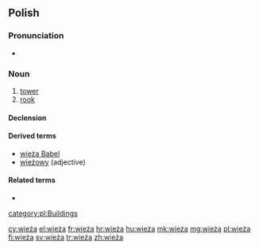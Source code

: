 ==Polish==

===Pronunciation===
* {{audio|Pl-wieża.ogg|audio|lang=pl}}

===Noun===
{{pl-noun|f|dim=wieżyczka}}

# [[tower]]
# [[rook]] {{context|chess|lang=pl}}

====Declension====
{{pl-decl-noun-f|wie|ż}}

====Derived terms====
* [[wieża Babel]]
* [[wieżowy]] (adjective)

====Related terms====
* {{l/pl|wieżówka}}

[[category:pl:Buildings]]

[[cy:wieża]]
[[el:wieża]]
[[fr:wieża]]
[[hr:wieża]]
[[hu:wieża]]
[[mk:wieża]]
[[mg:wieża]]
[[pl:wieża]]
[[fi:wieża]]
[[sv:wieża]]
[[tr:wieża]]
[[zh:wieża]]